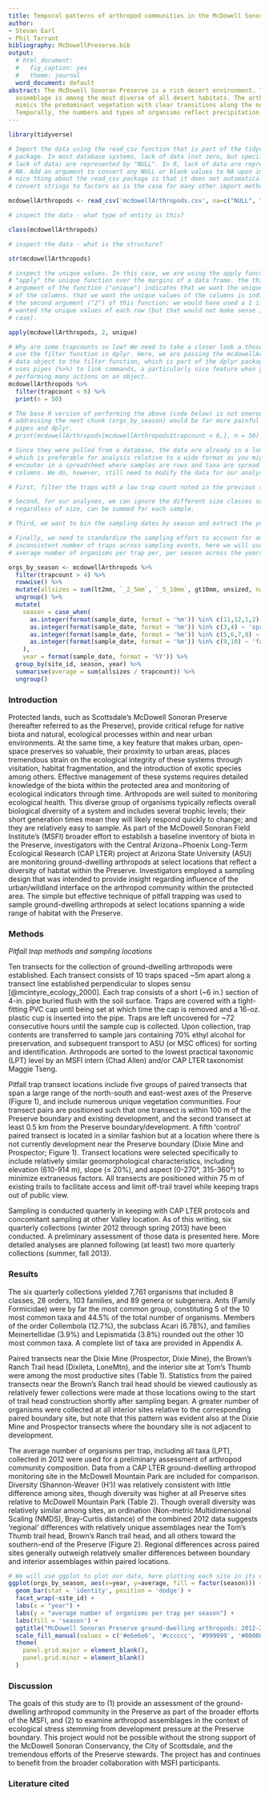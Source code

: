 ```yaml
---
title: Temporal patterns of arthropod communities in the McDowell Sonoran Preserve
author: 
- Stevan Earl
- Phil Tarrant
bibliography: McDowellPreserve.bib
output:
  # html_document:
  #   fig_caption: yes
  #   theme: journal
  word_document: default
abstract: The McDowell Sonoran Preserve is a rich desert environment. The arthropod
  assemblage is among the most diverse of all desert habitats. The arthropod assemblage
  mimics the predominant vegetation with clear transitions along the north-south axis.
  Temporally, the numbers and types of organisms reflect precipitation patterns.
---
```


<style type="text/css">
h1 { /* Header 1 */
 font-size: 12px;
 color: Black;
}
</style>


```r
library(tidyverse)
```


```r
# Import the data using the read_csv function that is part of the tidyverse 
# package. In most database systems, lack of data (not zero, but specifically a 
# lack of data) are represented by "NULL". In R, lack of data are represented by
# NA. Add an argument to convert any NULL or blank values to NA upon import. One
# nice thing about the read_csv package is that it does not automatically
# convert strings to factors as is the case for many other import methods.

mcdowellArthropods <- read_csv('mcdowellArthropods.csv', na=c("NULL", ""))
```


```r
# inspect the data - what type of entity is this?

class(mcdowellArthropods)
```


```r
# inspect the data - what is the structure?

str(mcdowellArthropods)
```


```r
# inspect the unique values. In this case, we are using the apply function to 
# "apply" the unique function over the margins of a data frame. the third
# argument of the function ("unique") indicates that we want the unique values
# of the columns. that we want the unique values of the columns is indicated by
# the second argument ("2") of this function; we would have used a 1 if we
# wanted the unique values of each row (but that would not make sense in this
# case).

apply(mcdowellArthropods, 2, unique)
```


```r
# Why are some trapcounts so low? We need to take a closer look a those. we will
# use the filter function in dplyr. Here, we are passing the mcdowellArthropods
# data object to the filter function, which is part of the dplyr package. Dplyr
# uses pipes (%>%) to link commands, a particularly nice feature when you are
# performing many actions on an object. 
mcdowellArthropods %>% 
  filter(trapcount < 6) %>%
  print(n = 50)

# The base R version of performing the above (code below) is not onerous but
# addressing the next chunk (orgs_by_season) would be far more painful without
# pipes and dplyr.
# print(mcdowellArthropods[mcdowellArthropods$trapcount < 6,], n = 50)
```


```r

# Since they were pulled from a database, the data are already in a long format,
# which is preferable for analysis relative to a wide format as you might
# encouter in a spreadsheet where samples are rows and taxa are spread across
# columns. We do, however, still need to modify the data for our analyses.

# First, filter the traps with a low trap count noted in the previous step.

# Second, for our analyses, we can ignore the different size classes so all organisms,
# regardless of size, can be summed for each sample. 

# Third, we want to bin the sampling dates by season and extract the year for plotting.

# Finally, we need to standardize the sampling effort to account for an
# inconsistent number of traps across sampling events, here we will use the
# average number of organisms per trap per, per season across the years of study.

orgs_by_season <- mcdowellArthropods %>% 
  filter(trapcount > 4) %>%
  rowwise() %>% 
  mutate(allsizes = sum(lt2mm, `_2_5mm`, `_5_10mm`, gt10mm, unsized, na.rm = T)) %>% 
  ungroup() %>%
  mutate(
    season = case_when(
      as.integer(format(sample_date, format = '%m')) %in% c(11,12,1,2) ~ 'winter',
      as.integer(format(sample_date, format = '%m')) %in% c(3,4) ~ 'spring',
      as.integer(format(sample_date, format = '%m')) %in% c(5,6,7,8) ~ 'summer',
      as.integer(format(sample_date, format = '%m')) %in% c(9,10) ~ 'fall'
    ),
    year = format(sample_date, format = '%Y')) %>% 
  group_by(site_id, season, year) %>%
  summarise(average = sum(allsizes / trapcount)) %>%
  ungroup()

```

### Introduction

Protected lands, such as Scottsdale’s McDowell Sonoran Preserve (hereafter referred to as the Preserve), provide critical refuge for native biota and natural, ecological processes within and near urban environments.  At the same time, a key feature that makes urban, open-space preserves so valuable, their proximity to urban areas, places tremendous strain on the ecological integrity of these systems through visitation, habitat fragmentation, and the introduction of exotic species among others.  Effective management of these systems requires detailed knowledge of the biota within the protected area and monitoring of ecological indicators through time. Arthropods are  well suited to monitoring ecological health. This diverse group of organisms typically reflects overall biological diversity of a system and includes several trophic levels; their short generation times mean they will likely respond quickly to change; and they are relatively easy to sample. As part of the McDowell Sonoran Field Institute's (MSFI) broader effort to establish a baseline inventory of biota in the Preserve, investigators with the Central Arizona−Phoenix Long-Term Ecological Research (CAP LTER) project at Arizona State University (ASU) are monitoring ground-dwelling arthropods at select locations that reflect a diversity of habitat within the Preserve. Investigators employed a sampling design that was intended to provide insight regarding influence of the urban/wildland interface on the arthropod community within the protected area. The simple but effective technique of pitfall trapping was used to sample ground-dwelling arthropods at select locations spanning a wide range of habitat with the Preserve.


### Methods
 
*Pitfall trap methods and sampling locations*

Ten transects for the collection of ground-dwelling arthropods were established.  Each transect consists of 10 traps spaced ~5m apart along a transect line established perpendicular to slopes sensu [@mcintyre_ecology_2000]. Each trap consists of a short (~6 in.) section of 4-in. pipe buried flush with the soil surface.  Traps are covered with a tight-fitting PVC cap until being set at which time the cap is removed and a 16-oz. plastic cup is inserted into the pipe. Traps are left uncovered for ~72 consecutive hours until the sample cup is collected. Upon collection, trap contents are transferred to sample jars containing 70% ethyl alcohol for preservation, and subsequent transport to ASU (or MSC offices) for sorting and identification. Arthropods are sorted to the lowest practical taxonomic (LPT) level  by an MSFI intern (Chad Allen) and/or CAP LTER taxonomist Maggie Tseng.

Pitfall trap transect locations include five groups of paired transects that span a large range of the north-south and east-west axes of the Preserve (Figure 1), and include numerous unique vegetation communities. Four transect pairs are positioned such that one transect is within 100 m of the Preserve boundary and existing development, and the second transect at least 0.5 km from the Preserve boundary/development. A fifth ‘control’ paired transect is located in a similar fashion but at a location where there is not currently development near the Preserve boundary (Dixie Mine and Prospector; Figure 1). Transect locations were selected specifically to include relatively similar geomorphological characteristics, including elevation (610-914 m), slope (≤ 20%), and aspect (0-270°, 315-360°) to minimize extraneous factors. All transects are positioned within 75 m of existing trails to facilitate access and limit off-trail travel while keeping traps out of public view.

Sampling is conducted quarterly in keeping with CAP LTER protocols and concomitant sampling at other Valley location. As of this writing, six quarterly collections (winter 2012 through spring 2013) have been conducted. A preliminary assessment of those data is presented here. More detailed analyses are planned following (at least) two more quarterly collections (summer, fall 2013). 

### Results

The six quarterly collections yielded 7,761 organisms that included 8 classes, 28 orders, 103 families, and 89 genera or subgenera. Ants (Family Formicidae) were by far the most common group, constituting 5 of the 10 most common taxa and 44.5% of the total number of organisms. Members of the order Collembola (12.7%), the subclass Acari (6.78%), and families Meinertellidae (3.9%) and Lepismatida (3.8%) rounded out the other 10 most common taxa. A complete list of taxa are provided in Appendix A. 

Paired transects near the Dixie Mine (Prospector, Dixie Mine), the Brown's Ranch Trail head (Dixileta, LoneMtn), and the interior site at Tom's Thumb were among the most productive sites (Table 1). Statistics from the paired transects near the Brown's Ranch trail head should be viewed cautiously as relatively fewer collections were made at those locations owing to the start of trail head construction shortly after sampling began. A greater number of organisms were collected at all interior sites relative to the corresponding paired boundary site, but note that this pattern was evident also at the Dixie Mine and Prospector transects where the boundary site is not adjacent to development.

The average number of organisms per trap, including all taxa (LPT), collected in 2012 were used for a preliminary assessment of arthropod community composition. Data from a CAP LTER ground-dwelling arthropod monitoring site in the McDowell Mountain Park are included for comparison. Diversity (Shannon-Weaver (H')) was relatively consistent with little difference among sites, though diversity was higher at all Preserve sites relative to McDowell Mountain Park (Table 2). Though overall diversity was relatively similar among sites, an ordination (Non-metric Multidimensional Scaling (NMDS), Bray-Curtis distance) of the combined 2012 data suggests 'regional' differences with relatively unique assemblages near the Tom's Thumb trail head, Brown's Ranch trail head, and all others toward the southern-end of the Preserve (Figure 2). Regional differences across paired sites generally outweigh relatively smaller differences between boundary and interior assemblages within paired locations. 

```r

# We will use ggplot to plot our data, here plotting each site in its own panel 
ggplot(orgs_by_season, aes(x=year, y=average, fill = factor(season))) + 
  geom_bar(stat = 'identity', position = 'dodge') + 
  facet_wrap(~site_id) +
  labs(x = "year") +
  labs(y = "average number of organisms per trap per season") +
  labs(fill = 'season') +
  ggtitle("McDowell Sonoran Preserve ground-dwelling arthropods: 2012-2016") +
  scale_fill_manual(values = c('#e6e6e6', '#cccccc', '#999999', '#000080')) +
  theme(
    panel.grid.major = element_blank(),
    panel.grid.minor = element_blank()
  )
```

### Discussion

  The goals of this study are to (1) provide an assessment of the ground-dwelling arthropod community in the Preserve as part of the broader efforts of the MSFI, and (2) to examine arthropod assemblages in the context of ecological stress stemming from development pressure at the Preserve boundary. This project would not be possible without the strong support of the McDowell Sonoran Conservancy, the City of Scottsdale, and the tremendous efforts of the Preserve stewards. The project has and continues to benefit from the broader collaboration with MSFI participants.


### Literature cited
